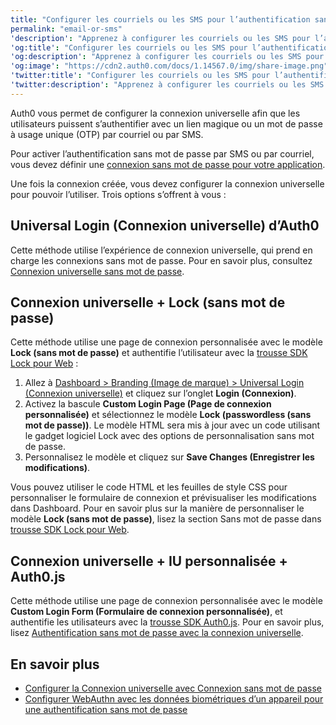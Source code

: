 ---
title: "Configurer les courriels ou les SMS pour l’authentification sans mot de passe"
permalink: "email-or-sms"
'description': "Apprenez à configurer les courriels ou les SMS pour l’authentification sans mot de passe."
'og:title': "Configurer les courriels ou les SMS pour l’authentification sans mot de passe"
'og:description': "Apprenez à configurer les courriels ou les SMS pour l’authentification sans mot de passe."
'og:image': "https://cdn2.auth0.com/docs/1.14567.0/img/share-image.png"
'twitter:title': "Configurer les courriels ou les SMS pour l’authentification sans mot de passe"
'twitter:description': "Apprenez à configurer les courriels ou les SMS pour l’authentification sans mot de passe."
---

Auth0 vous permet de configurer la connexion universelle afin que les utilisateurs puissent s’authentifier avec un lien magique ou un mot de passe à usage unique (OTP) par courriel ou par SMS.

Pour activer l’authentification sans mot de passe par SMS ou par courriel, vous devez définir une [connexion sans mot de passe pour votre application](/docs/docs/fr-ca/authenticate/passwordless).

Une fois la connexion créée, vous devez configurer la connexion universelle pour pouvoir l’utiliser. Trois options s’offrent à vous :

## Universal Login (Connexion universelle) d’Auth0

Cette méthode utilise l’expérience de connexion universelle, qui prend en charge les connexions sans mot de passe. Pour en savoir plus, consultez [Connexion universelle sans mot de passe](/docs/docs/fr-ca/authenticate/passwordless/passwordless-with-universal-login).

## Connexion universelle + Lock (sans mot de passe)

Cette méthode utilise une page de connexion personnalisée avec le modèle **Lock (sans mot de passe)** et authentifie l’utilisateur avec la [trousse SDK Lock pour Web](/docs/docs/fr-ca/libraries/lock) :

1. Allez à [Dashboard > Branding (Image de marque) > Universal Login (Connexion universelle)](https://manage.auth0.com/#/login_settings) et cliquez sur l’onglet **Login (Connexion)**.
2. Activez la bascule **Custom Login Page (Page de connexion personnalisée)** et sélectionnez le modèle **Lock (passwordless (sans mot de passe))**. Le modèle HTML sera mis à jour avec un code utilisant le gadget logiciel Lock avec des options de personnalisation sans mot de passe.
3. Personnalisez le modèle et cliquez sur **Save Changes (Enregistrer les modifications)**.

Vous pouvez utiliser le code HTML et les feuilles de style CSS pour personnaliser le formulaire de connexion et prévisualiser les modifications dans Dashboard. Pour en savoir plus sur la manière de personnaliser le modèle **Lock (sans mot de passe)**, lisez la section Sans mot de passe dans [trousse SDK Lock pour Web](/docs/docs/fr-ca/libraries/lock).

## Connexion universelle + IU personnalisée + Auth0.js

Cette méthode utilise une page de connexion personnalisée avec le modèle **Custom Login Form (Formulaire de connexion personnalisée)**, et authentifie les utilisateurs avec la [trousse SDK Auth0.js](/docs/docs/fr-ca/libraries/auth0js). Pour en savoir plus, lisez [Authentification sans mot de passe avec la connexion universelle](/docs/docs/fr-ca/authenticate/passwordless/implement-login/universal-login).

## En savoir plus

* [Configurer la Connexion universelle avec Connexion sans mot de passe](/docs/docs/fr-ca/authenticate/login/auth0-universal-login/passwordless-login)
* [Configurer WebAuthn avec les données biométriques d’un appareil pour une authentification sans mot de passe](/docs/docs/fr-ca/authenticate/login/auth0-universal-login/passwordless-login/webauthn-device-biometrics)